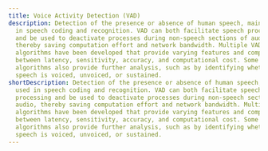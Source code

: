 ---
title: Voice Activity Detection (VAD)
description: Detection of the presence or absence of human speech, mainly used
  in speech coding and recognition. VAD can both facilitate speech processing
  and be used to deactivate processes during non-speech sections of audio,
  thereby saving computation effort and network bandwidth. Multiple VAD
  algorithms have been developed that provide varying features and compromises
  between latency, sensitivity, accuracy, and computational cost. Some VAD
  algorithms also provide further analysis, such as by identifying whether
  speech is voiced, unvoiced, or sustained.
shortDescription: Detection of the presence or absence of human speech, mainly
  used in speech coding and recognition. VAD can both facilitate speech
  processing and be used to deactivate processes during non-speech sections of
  audio, thereby saving computation effort and network bandwidth. Multiple VAD
  algorithms have been developed that provide varying features and compromises
  between latency, sensitivity, accuracy, and computational cost. Some VAD
  algorithms also provide further analysis, such as by identifying whether
  speech is voiced, unvoiced, or sustained.
---
